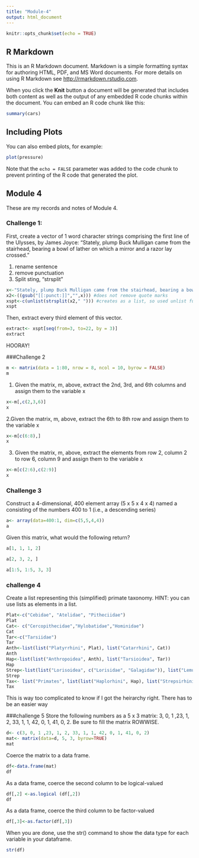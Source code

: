 ```yaml
---
title: "Module-4"
output: html_document
---
```


```r
knitr::opts_chunk$set(echo = TRUE)
```

## R Markdown

This is an R Markdown document. Markdown is a simple formatting syntax for authoring HTML, PDF, and MS Word documents. For more details on using R Markdown see <http://rmarkdown.rstudio.com>.

When you click the **Knit** button a document will be generated that includes both content as well as the output of any embedded R code chunks within the document. You can embed an R code chunk like this:

```r
summary(cars)
```

## Including Plots

You can also embed plots, for example:

```r
plot(pressure)
```

Note that the `echo = FALSE` parameter was added to the code chunk to prevent printing of the R code that generated the plot.


## Module 4

These are my records and notes of Module 4.

### Challenge 1:
First, create a vector of 1 word character strings comprising the first line of the Ulysses, by James Joyce: “Stately, plump Buck Mulligan came from the stairhead, bearing a bowl of lather on which a mirror and a razor lay crossed.”


1. rename sentence 
2. remove punctuation
3. Split sting, "strsplit"

```r
x<-"Stately, plump Buck Mulligan came from the stairhead, bearing a bowl of lather on which a mirror and a razor lay crossed." #must use R quotes not sentence quotes
x2<-((gsub("[[:punct:]]","",x))) #does not remove quote marks
xspt<-c(unlist(strsplit(x2," "))) #creates as a list, so used unlist function
xspt
```

Then, extract every third element of this vector.
```r
extract<- xspt[seq(from=3, to=22, by = 3)]
extract
```

HOORAY!

###Challenge 2

```r
m <- matrix(data = 1:80, nrow = 8, ncol = 10, byrow = FALSE)
m
```
1. Given the matrix, m, above, extract the 2nd, 3rd, and 6th columns and assign them to the variable x
```r
x<-m[,c(2,3,6)]
x
```
2.Given the matrix, m, above, extract the 6th to 8th row and assign them to the variable x
```r
x<-m[c(6:8),]
x
```

3. Given the matrix, m, above, extract the elements from row 2, column 2 to row 6, column 9 and assign them to the variable x
```r
x<-m[c(2:6),c(2:9)]
x
```

### Challenge 3

Construct a 4-dimensional, 400 element array (5 x 5 x 4 x 4) named a consisting of the numbers 400 to 1 (i.e., a descending series)
```r
a<- array(data=400:1, dim=c(5,5,4,4))
a
```

Given this matrix, what would the following return?

```r
a[1, 1, 1, 2]

a[2, 3, 2, ]

a[1:5, 1:5, 3, 3]

```
### challenge 4
Create a list representing this (simplified) primate taxonomy. HINT: you can use lists as elements in a list.

```r
Plat<-c("Cebidae", "Atelidae", "Pitheciidae")
Plat
Cat<- c("Cercopithecidae","Hylobatidae","Hominidae")
Cat
Tar<-c("Tarsiidae")
Tar
Anth<-list(list("Platyrrhini", Plat), list("Catarrhini", Cat))
Anth
Hap<-list(list("Anthropoidea", Anth), list("Tarsioidea", Tar))
Hap
Strep<-list(list("Lorisoidea", c("Lorisidae", "Galagidae")), list("Lemuroidea", c("Cheirogaleidae", "Lepilemuridae", "Indriidae", "Lemuridae", "Daubentoniidae")))
Strep
Tax<- list("Primates", list(list("Haplorhini", Hap), list("Strepsirhini", Strep)))
Tax          
```

This is way too complicated to know if I got the heirarchy right. There has to be an easier way

###challenge 5
Store the following numbers as a 5 x 3 matrix: 3, 0, 1 ,23, 1, 2, 33, 1, 1, 42, 0, 1, 41, 0, 2. Be sure to fill the matrix ROWWISE.
```r
d<- c(3, 0, 1 ,23, 1, 2, 33, 1, 1, 42, 0, 1, 41, 0, 2)
mat<- matrix(data=d, 5, 3, byrow=TRUE)
mat
```
Coerce the matrix to a data frame.
```r
df<-data.frame(mat)
df
```
As a data frame, coerce the second column to be logical-valued
```r
df[,2] <-as.logical (df[,2])
df
```
As a data frame, coerce the third column to be factor-valued
```r
df[,3]<-as.factor(df[,3])
```

When you are done, use the str() command to show the data type for each variable in your dataframe.
```r
str(df)
```